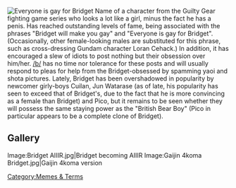 [[Image:Gay for Bridget.jpg|thumb|Everyone is gay for Bridget]]
Name of a character from the Guilty Gear fighting game series who looks a lot like a girl, minus the fact he has a penis. Has reached outstanding levels of fame, being associated with the phrases "Bridget will make you gay" and "Everyone is gay for Bridget". (Occasionally, other female-looking males are substituted for this phrase, such as cross-dressing Gundam character Loran Cehack.) In addition, it has encouraged a slew of idiots to post nothing but their obsession over him/her. [[/b/]] has no time nor tolerance for these posts and will usually respond to pleas for help from the Bridget-obsessed by spamming yaoi and shota pictures. Lately, Bridget has been overshadowed in popularity by newcomer girly-boys Cuilan, Jun Watarase (as of late, his popularity has seen to exceed that of Bridget's, due to the fact that he is more convincing as a female than Bridget) and Pico, but it remains to be seen whether they will possess the same staying power as the "British Bear Boy" (Pico in particular appears to be a complete clone of Bridget).

== Gallery ==
<gallery>
Image:Bridget AIIIR.jpg|Bridget becoming AIIIR
Image:Gaijin 4koma Bridget.jpg|Gaijin 4koma version
</gallery>


[[Category:Memes & Terms]]